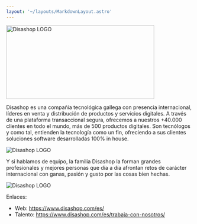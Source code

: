 ```yaml
---
layout: '~/layouts/MarkdownLayout.astro'
---
```




<Image src={disashopLogo} alt="Disashop LOGO" height="200" width="400" style="box-shadow: none !important" />

Disashop es una compañía tecnológica gallega con presencia internacional, líderes en venta y distribución de productos y servicios digitales. A través de una plataforma transaccional segura, ofrecemos a nuestros +40.000 clientes en todo el mundo, más de 500 productos digitales. Son tecnólogos y como tal, entienden la tecnología como un fin, ofreciendo a sus clientes soluciones software desarrolladas 100% in house.

<Image src={disashopOffice} alt="Disashop LOGO" />

Y si hablamos de equipo, la familia Disashop la forman grandes profesionales y mejores personas que día a día afrontan retos de carácter internacional con ganas, pasión y gusto por las cosas bien hechas.

<Image src={disashopTeam} alt="Disashop LOGO" />

Enlaces:

- Web: https://www.disashop.com/es/
- Talento: https://www.disashop.com/es/trabaja-con-nosotros/

